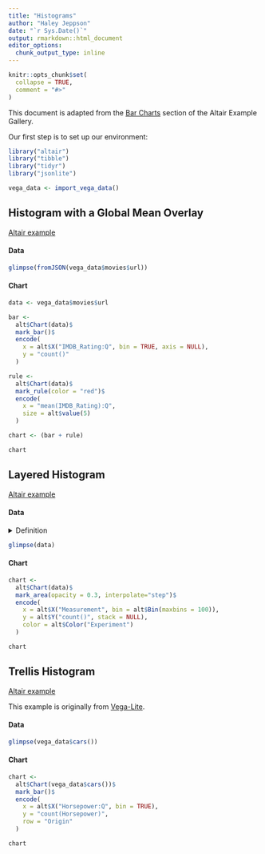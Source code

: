 ```yaml
---
title: "Histograms"
author: "Haley Jeppson"
date: "`r Sys.Date()`"
output: rmarkdown::html_document
editor_options: 
  chunk_output_type: inline
---
```


```r
knitr::opts_chunk$set(
  collapse = TRUE,
  comment = "#>"
)
```


This document is adapted from the [Bar Charts](https://altair-viz.github.io/gallery/index.html#bar-charts) section of the Altair Example Gallery.

Our first step is to set up our environment:

```r
library("altair")
library("tibble")
library("tidyr")
library("jsonlite")

vega_data <- import_vega_data()
```

## Histogram with a Global Mean Overlay

[Altair example](https://altair-viz.github.io/gallery/histogram_with_a_global_mean_overlay.html)

#### Data

```r
glimpse(fromJSON(vega_data$movies$url))
```

#### Chart

```r
data <- vega_data$movies$url

bar <- 
  alt$Chart(data)$
  mark_bar()$
  encode(
    x = alt$X("IMDB_Rating:Q", bin = TRUE, axis = NULL),
    y = "count()"
  )

rule <- 
  alt$Chart(data)$
  mark_rule(color = "red")$
  encode(
    x = "mean(IMDB_Rating):Q",
    size = alt$value(5)
  )

chart <- (bar + rule)

chart
```

## Layered Histogram

[Altair example](https://altair-viz.github.io/gallery/layered_histogram.html)

#### Data

<details>
<summary>Definition</summary>
```r
data <- 
  tibble(
    Trial_A = rnorm(1000, 0, 0.8),
    Trial_B = rnorm(1000, -2, 1),
    Trial_C = rnorm(1000, 3, 2)
  ) %>%
  gather(Experiment, Measurement)
```
</details>

```r
glimpse(data)
```

#### Chart

```r
chart <- 
  alt$Chart(data)$
  mark_area(opacity = 0.3, interpolate="step")$
  encode(
    x = alt$X("Measurement", bin = alt$Bin(maxbins = 100)),
    y = alt$Y("count()", stack = NULL),
    color = alt$Color("Experiment")
  )

chart
```

## Trellis Histogram

[Altair example](https://altair-viz.github.io/gallery/trellis_histogram.html)

This example is originally from [Vega-Lite](https://vega.github.io/vega-lite/examples/trellis_bar_histogram.html). 

#### Data

```r
glimpse(vega_data$cars())
```

#### Chart

```r
chart <- 
  alt$Chart(vega_data$cars())$
  mark_bar()$
  encode(
    x = alt$X("Horsepower:Q", bin = TRUE),
    y = "count(Horsepower)",
    row = "Origin"
  )

chart
```

